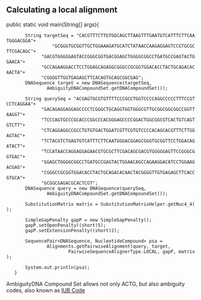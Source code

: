 == Calculating a local alignment ==

<java>
public static void main(String[] args){
		String targetSeq = "CACGTTTCTTGTGGCAGCTTAAGTTTGAATGTCATTTCTTCAATGGGACGGA"+
		          "GCGGGTGCGGTTGCTGGAAAGATGCATCTATAACCAAGAGGAGTCCGTGCGCTTCGACAGC"+
			  "GACGTGGGGGAGTACCGGGCGGTGACGGAGCTGGGGCGGCCTGATGCCGAGTACTGGAACA"+
			  "GCCAGAAGGACCTCCTGGAGCAGAGGCGGGCCGCGGTGGACACCTACTGCAGACACAACTA"+ 
			  "CGGGGTTGGTGAGAGCTTCACAGTGCAGCGGCGAG";
		DNASequence target = new DNASequence(targetSeq,
				AmbiguityDNACompoundSet.getDNACompoundSet());
		
		String querySeq = "ACGAGTGCGTGTTTTCCCGCCTGGTCCCCAGGCCCCCTTTCCGTCCTCAGGAA"+
			  "GACAGAGGAGGAGCCCCTCGGGCTGCAGGTGGTGGGCGTTGCGGCGGCGGCCGGTTAAGGT"+
			  "TCCCAGTGCCCGCACCCGGCCCACGGGAGCCCCGGACTGGCGGCGTCACTGTCAGTGTCTT"+
			  "CTCAGGAGGCCGCCTGTGTGACTGGATCGTTCGTGTCCCCACAGCACGTTTCTTGGAGTAC"+
			  "TCTACGTCTGAGTGTCATTTCTTCAATGGGACGGAGCGGGTGCGGTTCCTGGACAGATACT"+
			  "TCCATAACCAGGAGGAGAACGTGCGCTTCGACAGCGACGTGGGGGAGTTCCGGGCGGTGAC"+
			  "GGAGCTGGGGCGGCCTGATGCCGAGTACTGGAACAGCCAGAAGGACATCCTGGAAGACGAG"+
			  "CGGGCCGCGGTGGACACCTACTGCAGACACAACTACGGGGTTGTGAGAGCTTCACCGTGCA"+ 
			  "GCGGCGAGACGCACTCGT";
		DNASequence query = new DNASequence(querySeq,
				AmbiguityDNACompoundSet.getDNACompoundSet());

		SubstitutionMatrix<NucleotideCompound> matrix = SubstitutionMatrixHelper.getNuc4_4();
		
		SimpleGapPenalty gapP = new SimpleGapPenalty();
		gapP.setOpenPenalty((short)5);
		gapP.setExtensionPenalty((short)2);
		
		SequencePair<DNASequence, NucleotideCompound> psa =
				Alignments.getPairwiseAlignment(query, target,
						PairwiseSequenceAlignerType.LOCAL, gapP, matrix);

		System.out.println(psa);
	}
</java>
AmbiguityDNA Compound Set allows not only ACTG, but also ambiguity codes, also known as [http://en.wikipedia.org/wiki/FASTA_format#Sequence_representation IUB Code]